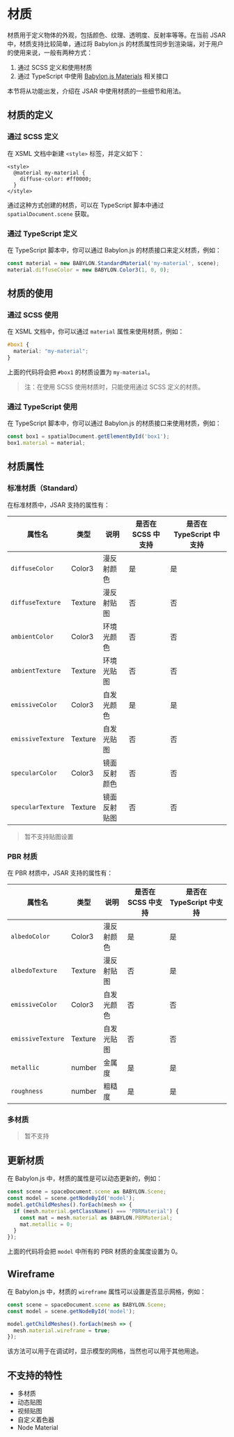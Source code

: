 # 材质

材质用于定义物体的外观，包括颜色、纹理、透明度、反射率等等。在当前 JSAR 中，材质支持比较简单，通过将 Babylon.js 的材质属性同步到渲染端，对于用户的使用来说，一般有两种方式：

1. 通过 SCSS 定义和使用材质
2. 通过 TypeScript 中使用 [Babylon.js Materials](https://doc.babylonjs.com/features/featuresDeepDive/materials/using) 相关接口

本节将从功能出发，介绍在 JSAR 中使用材质的一些细节和用法。

## 材质的定义

### 通过 SCSS 定义

在 XSML 文档中新建 `<style>` 标签，并定义如下：

```
<style>
  @material my-material {
    diffuse-color: #ff0000;
  }
</style>
```

通过这种方式创建的材质，可以在 TypeScript 脚本中通过 `spatialDocument.scene` 获取。

### 通过 TypeScript 定义

在 TypeScript 脚本中，你可以通过 Babylon.js 的材质接口来定义材质，例如：

```ts
const material = new BABYLON.StandardMaterial('my-material', scene);
material.diffuseColor = new BABYLON.Color3(1, 0, 0);
```

## 材质的使用

### 通过 SCSS 使用

在 XSML 文档中，你可以通过 `material` 属性来使用材质，例如：

```css
#box1 {
  material: "my-material";
}
```

上面的代码将会把 `#box1` 的材质设置为 `my-material`。

> 注：在使用 SCSS 使用材质时，只能使用通过 SCSS 定义的材质。

### 通过 TypeScript 使用

在 TypeScript 脚本中，你可以通过 Babylon.js 的材质接口来使用材质，例如：

```ts
const box1 = spatialDocument.getElementById('box1');
box1.material = material;
```

## 材质属性

### 标准材质（Standard）

在标准材质中，JSAR 支持的属性有：

| 属性名 | 类型 | 说明 | 是否在 SCSS 中支持 | 是否在 TypeScript 中支持 |
| --- | --- | --- | --- | --- |
| `diffuseColor` | Color3 | 漫反射颜色 | 是 | 是 |
| `diffuseTexture` | Texture | 漫反射贴图 | 否 | 否 |
| `ambientColor` | Color3 | 环境光颜色 | 否 | 否 |
| `ambientTexture` | Texture | 环境光贴图 | 否 | 否 |
| `emissiveColor` | Color3 | 自发光颜色 | 是 | 是 |
| `emissiveTexture` | Texture | 自发光贴图 | 否 | 否 |
| `specularColor` | Color3 | 镜面反射颜色 | 否 | 否 |
| `specularTexture` | Texture | 镜面反射贴图 | 否 | 否 |

> 暂不支持贴图设置

### PBR 材质

在 PBR 材质中，JSAR 支持的属性有：

| 属性名 | 类型 | 说明 | 是否在 SCSS 中支持 | 是否在 TypeScript 中支持 |
| --- | --- | --- | --- | --- |
| `albedoColor` | Color3 | 漫反射颜色 | 是 | 是 |
| `albedoTexture` | Texture | 漫反射贴图 | 否 | 是 |
| `emissiveColor` | Color3 | 自发光颜色 | 否 | 否 |
| `emissiveTexture` | Texture | 自发光贴图 | 否 | 否 |
| `metallic` | number | 金属度 | 是 | 是 |
| `roughness` | number | 粗糙度 | 是 | 是 |

### 多材质

> 暂不支持

## 更新材质

在 Babylon.js 中，材质的属性是可以动态更新的，例如：

```ts
const scene = spaceDocument.scene as BABYLON.Scene;
const model = scene.getNodeById('model');
model.getChildMeshes().forEach(mesh => {
  if (mesh.material.getClassName() === 'PBRMaterial') {
    const mat = mesh.material as BABYLON.PBRMaterial;
    mat.metallic = 0;
  }
});
```

上面的代码将会把 `model` 中所有的 PBR 材质的金属度设置为 0。

## Wireframe

在 Babylon.js 中，材质的 `wireframe` 属性可以设置是否显示网格，例如：

```ts
const scene = spaceDocument.scene as BABYLON.Scene;
const model = scene.getNodeById('model');

model.getChildMeshes().forEach(mesh => {
  mesh.material.wireframe = true;
});
```

该方法可以用于在调试时，显示模型的网格，当然也可以用于其他用途。

## 不支持的特性

- 多材质
- 动态贴图
- 视频贴图
- 自定义着色器
- Node Material
